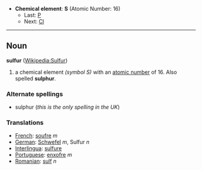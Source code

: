 *'''Chemical element''': '''S''' (Atomic Number: 16)
**Last: [[Phosphorus|P]]
**Next: [[Chlorine|Cl]]
----
== Noun ==
'''sulfur''' ([[en:Sulfur|Wikipedia:Sulfur]])

#a chemical element ''(symbol S)'' with an [[atomic number]] of 16.  Also spelled '''sulphur'''.

===Alternate spellings===
*sulphur (''this is the only spelling in the UK'')

===Translations===
*[[French]]: [[soufre]] ''m''
*[[German]]: [[Schwefel]] ''m'', Sulfur ''n''
*[[Interlingua]]: [[sulfure]]
*[[Portuguese]]: [[enxofre]] ''m''
*[[Romanian]]: [[sulf]] ''n''